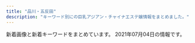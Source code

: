 ```yaml
---
title: "品川・五反田"
description: "キーワード別にの巨乳アジアン・チャイナエステ嬢情報をまとめました。"
---
```


新着画像と新着キーワードをまとめています。
2021年07月04日の情報です。

<DmmAffiliateIns />
<KeywordTable
  shops={
    [
    {
        "img_links": [
            "http://www.relax-cs.com/ncss/nav/nav-002.jpg",
            "http://www.relax-cs.com/ncss/staff03-b.jpg",
            "http://www.relax-cs.com/ncss/nav/nav-005.jpg",
            "http://www.relax-cs.com/ncss/top00001.jpg",
            "http://www.relax-cs.com/ncss/top02-left.jpg",
            "http://www.relax-cs.com/ncss/tel.png",
            "http://www.relax-cs.com/ncss/staff0401.jpg",
            "http://www.relax-cs.com/ncss/nav/nav-001.jpg",
            "http://www.relax-cs.com/ncss/nav/nav-004.jpg",
            "http://www.relax-cs.com/ncss/nav/nav-006.jpg",
            "http://www.relax-cs.com/ncss/top03.jpg",
            "http://www.relax-cs.com/ncss/staff03-a.jpg",
            "http://www.relax-cs.com/ncss/nav/nav-003.jpg",
            "http://www.relax-cs.com/ncss/staff04-a.jpg"
        ],
        "keywords": {},
        "station": "JR\u4e94\u53cd\u7530\u99c5\u897f\u53e3",
        "name": "\u30ea\u30e9\u30af\u30bc\u30fc\u30b7\u30e7\u30f3\u862d",
        "url": "http://www.relax-cs.com/"
    },
    {
        "img_links": [
            "http://www.es-yuduki.com/css/kanban.jpg",
            "http://www.es-yuduki.com/css/nav/change-005.jpg",
            "http://www.es-yuduki.com/css/staff00.jpg",
            "http://www.es-yuduki.com/css/coupon003.jpg",
            "http://www.es-yuduki.com/css/staff02.jpg",
            "http://www.es-yuduki.com/css/progress07.jpg",
            "http://www.es-yuduki.com/css/main-top05.png",
            "http://www.es-yuduki.com/css/nav/nav-004.jpg",
            "http://www.es-yuduki.com/css/staff01.jpg",
            "http://www.es-yuduki.com/css/head.jpg",
            "http://www.es-yuduki.com/css/nav/nav-005.jpg",
            "http://www.es-yuduki.com/css/progress03.jpg",
            "http://www.es-yuduki.com/css/progress08.jpg",
            "http://www.es-yuduki.com/css/staff03.jpg",
            "http://www.es-yuduki.com/css/nav/nav-006.jpg",
            "http://www.es-yuduki.com/css/nav/change-007.jpg",
            "http://www.es-yuduki.com/css/progress04.jpg",
            "http://www.es-yuduki.com/css/staff02-b.jpg",
            "http://www.es-yuduki.com/css/nav/change-001.jpg",
            "http://www.es-yuduki.com/css/staff01-b.jpg",
            "http://www.es-yuduki.com/css/progress06.jpg",
            "http://www.es-yuduki.com/css/nav/change-002.jpg",
            "http://www.es-yuduki.com/css/nav/nav-002.jpg",
            "http://www.es-yuduki.com/css/nav/nav-0003.jpg",
            "http://www.es-yuduki.com/css/progress01.jpg",
            "http://www.es-yuduki.com/css/nav/nav-001.jpg",
            "http://www.es-yuduki.com/css/nav/change-0003.jpg",
            "http://www.es-yuduki.com/css/progress02.jpg",
            "http://www.es-yuduki.com/css/nav/nav-007.jpg",
            "http://www.es-yuduki.com/css/nav/change-006.jpg",
            "http://www.es-yuduki.com/css/staff03-b.jpg",
            "http://www.es-yuduki.com/css/nav/change-004.jpg",
            "http://www.es-yuduki.com/css/progress05.jpg"
        ],
        "name": "\u30de\u30c3\u30b5\u30fc\u30b8\u306e\u5915\u6708",
        "url": "http://www.es-yuduki.com/",
        "station": "JR\u4e94\u53cd\u7530\u99c5",
        "keywords": {
            "C": 13
        }
    },
    {
        "keywords": {
            "87": 4,
            "85": 2,
            "88": 2,
            "86": 2,
            "E": 8
        },
        "url": "http://es-mirei.com/",
        "station": "JR\u4e94\u53cd\u7530\u99c5\u897f\u53e3",
        "img_links": [
            "http://es-mirei.com/images/s3Slider1Images/03.jpg",
            "http://es-mirei.com/staffPhoto/s20170911152114.jpg",
            "http://es-mirei.com/staffPhoto/b20170728165302.jpg",
            "http://es-mirei.com/staffPhoto/s20170911152129.jpg",
            "http://es-mirei.com/images/store/03.jpg",
            "http://es-mirei.com/staffPhoto/b20180209180323.jpg",
            "http://es-mirei.com/staffPhoto/b20170911152114.jpg",
            "http://es-mirei.com/staffPhoto/b20170728165536.jpg",
            "http://es-mirei.com/staffPhoto/s20170728165536.jpg",
            "http://es-mirei.com/images/store/04.jpg",
            "http://es-mirei.com/staffPhoto/s20170728165256.jpg",
            "http://es-mirei.com/staffPhoto/b20170908125528.jpg",
            "http://es-mirei.com/images/noImg.jpg",
            "http://es-mirei.com/images/store/05.jpg",
            "http://es-mirei.com/staffPhoto/b20180613122502.jpg",
            "http://es-mirei.com/images/store/02.jpg",
            "http://es-mirei.com/images/returnStaffBtn.png",
            "http://es-mirei.com/staffPhoto/s20180613122502.jpg",
            "http://es-mirei.com/images/s3Slider1Images/02.jpg",
            "http://es-mirei.com/images/store/06.jpg",
            "http://es-mirei.com/staffPhoto/b20170728165256.jpg",
            "http://es-mirei.com/staffPhoto/b20170911152129.jpg",
            "http://es-mirei.com/staffPhoto/s20170728165302.jpg",
            "http://es-mirei.com/images/s3Slider1Images/01.jpg",
            "http://es-mirei.com/staffPhoto/s20170908125528.jpg",
            "http://es-mirei.com/images/store/01.jpg",
            "http://es-mirei.com/staffPhoto/s20180209180323.jpg"
        ],
        "name": "\u7f8e\u4f36"
    },
    {
        "img_links": [
            "http://www.relax-fuyou.info/i/img/st110.jpg",
            "http://www.relax-fuyou.info/img/sta15.jpg",
            "http://www.relax-fuyou.info/img/st10.jpg",
            "http://www.relax-fuyou.info/img/sta8.jpg",
            "http://www.relax-fuyou.info/i/img/st42.jpg",
            "http://www.relax-fuyou.info/i/img/r1.jpg",
            "http://www.relax-fuyou.info/img/st72.jpg",
            "http://www.relax-fuyou.info/img/st160.jpg",
            "http://www.relax-fuyou.info/i/img/r3.jpg",
            "http://www.relax-fuyou.info/img/st1.jpg",
            "http://www.relax-fuyou.info/i/img/st11.jpg",
            "http://www.relax-fuyou.info/img/sta17.jpg",
            "http://www.relax-fuyou.info/img/st41.jpg",
            "http://www.relax-fuyou.info/img/st201.jpg",
            "http://www.relax-fuyou.info/img/sta20.jpg",
            "http://www.relax-fuyou.info/img/st5.jpg",
            "http://www.relax-fuyou.info/img/sta19.jpg",
            "http://www.relax-fuyou.info/img/st7.jpg",
            "http://www.relax-fuyou.info/img/sta1.jpg",
            "http://www.relax-fuyou.info/i/img/sta20.jpg",
            "http://www.relax-fuyou.info/i/img/st17.jpg",
            "http://www.relax-fuyou.info/i/img/st10.jpg",
            "http://www.relax-fuyou.info/img/sta5.jpg",
            "http://www.relax-fuyou.info/i/img/st5.jpg",
            "http://www.relax-fuyou.info/img/st150.jpg",
            "http://www.relax-fuyou.info/img/top.jpg",
            "http://www.relax-fuyou.info/img/st17.jpg",
            "http://www.relax-fuyou.info/img/st140.jpg",
            "http://www.relax-fuyou.info/img/st171.jpg",
            "http://www.relax-fuyou.info/i/img/st9.jpg",
            "http://www.relax-fuyou.info/i/img/top.jpg",
            "http://www.relax-fuyou.info/i/img/st191.jpg",
            "http://www.relax-fuyou.info/img/st161.jpg",
            "http://www.relax-fuyou.info/i/img/st201.jpg",
            "http://www.relax-fuyou.info/i/img/r2.jpg",
            "http://www.relax-fuyou.info/img/st11.jpg",
            "http://www.relax-fuyou.info/i/img/st160.jpg",
            "http://www.relax-fuyou.info/img/st8.jpg",
            "http://www.relax-fuyou.info/i/img/st140.jpg",
            "http://www.relax-fuyou.info/i/img/st8.jpg",
            "http://www.relax-fuyou.info/img/sta18.jpg",
            "http://www.relax-fuyou.info/img/r9.jpg",
            "http://www.relax-fuyou.info/img/st191.jpg",
            "http://www.relax-fuyou.info/img/st141.jpg",
            "http://www.relax-fuyou.info/img/st181.jpg",
            "http://www.relax-fuyou.info/i/img/st181.jpg",
            "http://www.relax-fuyou.info/img/st71.jpg",
            "http://www.relax-fuyou.info/img/st42.jpg",
            "http://www.relax-fuyou.info/img/sta16.jpg",
            "http://www.relax-fuyou.info/img/st110.jpg"
        ],
        "name": "\u8299\u84c9\uff5e\u30d5\u30e8\u30a6\uff5e",
        "station": "JR\u4e94\u53cd\u7530\u99c5\u6771\u53e3",
        "keywords": {
            "86": 2,
            "87": 2,
            "90": 2,
            "G": 1,
            "88": 3,
            "C": 3,
            "E": 5,
            "D": 5,
            "84": 5
        },
        "url": "http://www.relax-fuyou.info/"
    },
    {
        "url": "https://www.healing-baby.work/",
        "name": "\u7652\u3057\u306e\u30d9\u30d3\u30fc",
        "station": "\u6238\u8d8a\u9280\u5ea7\u99c5",
        "keywords": {},
        "img_links": [
            "https://www.healing-baby.work/images/news.jpg",
            "https://www.healing-baby.work/images/4.jpg",
            "https://www.healing-baby.work/img/hana1.jpg",
            "https://www.healing-baby.work/images/staff_t.jpg",
            "https://www.healing-baby.work/images/interior_t.jpg",
            "https://www.healing-baby.work/images/2.jpg",
            "https://www.healing-baby.work/images/5.jpg",
            "https://www.healing-baby.work/img/naha1.jpg",
            "https://www.healing-baby.work/images/7.jpg",
            "https://www.healing-baby.work/images/line.png",
            "https://www.healing-baby.work/images/int1.png",
            "https://www.healing-baby.work/images/3.jpg",
            "https://www.healing-baby.work/img/mimi1.jpg",
            "https://www.healing-baby.work/images/newface.png",
            "https://www.healing-baby.work/images/mobile.jpg",
            "https://www.healing-baby.work/images/ais.png",
            "https://www.healing-baby.work/images/sys.png",
            "https://www.healing-baby.work/img/eri1.jpg",
            "https://www.healing-baby.work/images/tel.jpg",
            "https://www.healing-baby.work/img/momo1.jpg",
            "https://www.healing-baby.work/images/head.jpg",
            "https://www.healing-baby.work/img/sizuka1.jpg",
            "https://www.healing-baby.work/img/riri1.jpg",
            "https://www.healing-baby.work/images/6.jpg",
            "https://www.healing-baby.work/images/1.jpg"
        ]
    },
    {
        "name": "\u6708\u306e\u548c",
        "url": "https://tsukiwa.info/",
        "keywords": {},
        "img_links": [
            "https://tsukiwa.info/img/staff/mimi20202.jpg",
            "https://tsukiwa.info/img/bar_top1.png",
            "https://tsukiwa.info/img/staff/A8BAF789-BD2B-4E7F-AB8A-224A2961B605.jpeg",
            "https://tsukiwa.info/img/bar_staff.png",
            "https://tsukiwa.info/img/staff_top/20201219_1.jpg",
            "https://tsukiwa.info/img/news1.png",
            "https://tsukiwa.info/img/staff/rena04.jpg",
            "https://tsukiwa.info/img/staff/25D27B66-E3AF-40C0-8FCC-46E9F266B409.jpeg",
            "https://tsukiwa.info/img/staff/222BADE2-61AA-4B66-91BD-3D9941250C4D.jpeg",
            "https://tsukiwa.info/img/staff/mimi01.jpg",
            "https://tsukiwa.info/img/pickupGirl.png",
            "https://tsukiwa.info/img/staff/909C372F-1613-4B7E-89C8-1A527D79FCC6.jpeg",
            "https://tsukiwa.info/img/staff/aya2101.jpg",
            "https://tsukiwa.info/img/bar_profile.png",
            "https://tsukiwa.info/img/staff/rumi02.jpg",
            "https://tsukiwa.info/img/staff/ruru1.jpg",
            "https://www.a-side.com/ad/koko/include/banner/koko_200x40.png",
            "https://tsukiwa.info/img/news3.png",
            "https://tsukiwa.info/img/bar_gallery.png",
            "https://tsukiwa.info/img/top_map.jpg",
            "https://tsukiwa.info/img/event/camp03.jpg",
            "https://tsukiwa.info/img/staff/DB16BCF2-AF7E-404D-9FB5-9A45BE961351.jpeg",
            "https://tsukiwa.info/img/staff/no_image.jpg",
            "https://tsukiwa.info/img/staff_top/20201219_2.jpg",
            "https://tsukiwa.info/img/akusesu-top0.jpg",
            "https://tsukiwa.info/img/staff/rumi04.jpg",
            "https://tsukiwa.info/img/staff/koko3.jpg",
            "https://tsukiwa.info/img/staff/yuna01.jpg"
        ],
        "station": "JR\u4e94\u53cd\u7530\u99c5\u897f\u53e3"
    },
    {
        "keywords": {},
        "station": "JR\u4e94\u53cd\u7530\u99c5\u897f\u53e3",
        "img_links": [
            "http://p-fly.work/staff/koko.jpg",
            "http://p-fly.work/images/15.jpg",
            "http://p-fly.work/images/int2.png",
            "http://p-fly.work/img/eri1.jpg",
            "http://p-fly.work/images/b2.jpg",
            "http://p-fly.work/staff/sara.jpg",
            "http://p-fly.work/images/staff_t.png",
            "http://p-fly.work/staff/yuki.jpg",
            "http://p-fly.work/images/sys2.jpg",
            "http://p-fly.work/staff/anna.jpg",
            "http://p-fly.work/images/int1.jpg",
            "http://p-fly.work/images/tr.jpg",
            "http://p-fly.work/staff/mai.jpg",
            "http://p-fly.work/images/mobile.jpg",
            "http://p-fly.work/images/line.png",
            "http://p-fly.work/staff/eri.jpg",
            "http://p-fly.work/images/sys3.jpg",
            "http://p-fly.work/img/anna1.jpg",
            "http://p-fly.work/img/sara1.jpg",
            "http://p-fly.work/images/b1.jpg",
            "http://p-fly.work/images/ac1.jpg",
            "http://p-fly.work/img/koko1.jpg",
            "http://p-fly.work/img/mai1.jpg",
            "http://p-fly.work/images/sys4.png",
            "http://p-fly.work/images/10.jpg",
            "http://p-fly.work/images/9.jpg",
            "http://p-fly.work/images/1.jpg",
            "http://p-fly.work/img/yuki1.jpg",
            "http://p-fly.work/images/13.jpg",
            "http://p-fly.work/images/interior_t.png",
            "http://p-fly.work/images/12.jpg",
            "http://p-fly.work/images/news.jpg",
            "http://p-fly.work/images/sys1.jpg",
            "http://p-fly.work/images/b3.jpg",
            "http://p-fly.work/images/head.png"
        ],
        "name": "\u7d2b\u306e\u8776",
        "url": "http://p-fly.work/"
    },
    {
        "img_links": [
            "http://www.kenkou-house.info/img/s22.jpg",
            "http://www.kenkou-house.info/img/m8.png",
            "http://www.kenkou-house.info/img/s91.jpg",
            "http://www.kenkou-house.info/img/bottmo-left.png",
            "http://www.kenkou-house.info/img/s11.jpg",
            "http://www.kenkou-house.info/img/s20.jpg",
            "http://www.kenkou-house.info/img/s1.jpg",
            "http://www.kenkou-house.info/img/m6.png",
            "http://www.kenkou-house.info/img/s16.jpg",
            "http://www.kenkou-house.info/img/m2.png",
            "http://www.kenkou-house.info/img/bottmo-ritght.png",
            "http://www.kenkou-house.info/img/Himawari_468_60.png",
            "http://www.kenkou-house.info/img/s.png",
            "http://www.kenkou-house.info/img/m1.png",
            "http://www.kenkou-house.info/img/Himawari_88_31.png",
            "http://www.kenkou-house.info/img/s4.jpg",
            "http://www.kenkou-house.info/img/head.png",
            "http://www.kenkou-house.info/img/s17.jpg",
            "http://www.kenkou-house.info/img/s33.jpg",
            "http://www.kenkou-house.info/img/play.png",
            "http://www.kenkou-house.info/img/m3.png",
            "http://www.kenkou-house.info/img/body-.png",
            "http://www.kenkou-house.info/img/s61.jpg",
            "http://www.kenkou-house.info/img/s14.jpg",
            "http://www.kenkou-house.info/img/m5.png",
            "http://www.kenkou-house.info/img/m4.png",
            "http://www.kenkou-house.info/img/s12.jpg",
            "http://www.kenkou-house.info/img/s13.jpg",
            "http://www.kenkou-house.info/img/Himawari_160_45.png",
            "http://www.kenkou-house.info/img/m7.png",
            "http://www.kenkou-house.info/img/Himawari_200_40.png",
            "http://www.kenkou-house.info/img/door.png",
            "http://www.kenkou-house.info/img/s7.jpg",
            "http://www.kenkou-house.info/img/s15.jpg",
            "http://www.kenkou-house.info/img/s21.jpg"
        ],
        "station": "JR\u4e94\u53cd\u7530\u99c5\u6771\u53e3",
        "keywords": {
            "C": 8
        },
        "url": "http://www.kenkou-house.info/",
        "name": "\u3072\u307e\u308f\u308a"
    },
    {
        "keywords": {},
        "name": "\u30e9\u30ad\u30e5\u30a2",
        "station": "\u6238\u8d8a\u9280\u5ea7\u99c5",
        "url": "http://lacure.link/",
        "img_links": []
    },
    {
        "img_links": [],
        "name": "\u7652\u3057\u30cf\u30a6\u30b9",
        "url": "https://i-house.aoaoeo.com/",
        "station": "JR\u4e94\u53cd\u7530\u99c5\u897f\u53e3",
        "keywords": {}
    },
    {
        "url": "https://hanagoromo.tyo.cm/",
        "img_links": [],
        "station": "JR\u4e94\u53cd\u7530\u99c5",
        "keywords": {},
        "name": "\u82b1\u8863"
    },
    {
        "url": "http://www.kouroku-este.com/",
        "keywords": {
            "C": 15
        },
        "station": "JR\u54c1\u5ddd\u99c5\u9ad8\u8f2a\u53e3",
        "name": "\u5eb7\u7984",
        "img_links": [
            "http://www.kouroku-este.com/img/staff/fff/s-fff2.jpg",
            "http://www.kouroku-este.com/img/staff/aaa/aaa1.jpg",
            "http://www.kouroku-este.com/img/staff/ggg/ggg1.jpg",
            "http://www.kouroku-este.com/img/staff/ccc/ccc1.jpg",
            "http://www.kouroku-este.com/img/system/service02.jpg",
            "http://www.kouroku-este.com/img/staff/eee/s-eee2.jpg",
            "http://www.kouroku-este.com/img/staff/ccc/ccc2.jpg",
            "http://www.kouroku-este.com/img/menu/info_r.jpg",
            "http://www.kouroku-este.com/img/staff/fff/s-fff1.jpg",
            "http://www.kouroku-este.com/img/system/service01.jpg",
            "http://www.kouroku-este.com/img/staff/bbb/bbb1.jpg",
            "http://www.kouroku-este.com/img/staff/eee/s-eee1.jpg",
            "http://www.kouroku-este.com/img/staff/aaa/aaa2.jpg",
            "http://www.kouroku-este.com/img/top/listmark1.png"
        ]
    },
    {
        "name": "\u30c8\u30f3\u30dc",
        "img_links": [
            "http://www.estetonbo.com/upload/girl/img01/img1_0011.jpg",
            "http://www.estetonbo.com/img/tit_staff.jpg",
            "http://www.estetonbo.com/img/lineyoko.jpg",
            "http://www.estetonbo.com/img/qr_150.jpg",
            "http://www.estetonbo.com/img/tit_newface.jpg",
            "http://www.estetonbo.com/img/tit_profile.jpg",
            "http://www.estetonbo.com/upload/girl/img05/img1_0011.jpg",
            "http://www.estetonbo.com/upload/girl/img03/img1_0022.jpg",
            "http://www.estetonbo.com/upload/girl/img03/img1_0011.jpg",
            "http://www.estetonbo.com/img/main_top.jpg",
            "http://www.estetonbo.com/upload/girl/img05/img1_0023.jpg",
            "http://www.estetonbo.com/upload/girl/img03/img1_0023.jpg",
            "http://www.estetonbo.com/upload/girl/img05/img1_0012.jpg",
            "http://www.estetonbo.com/img/pro_tit_age.jpg",
            "http://www.estetonbo.com/img/tit_rank.jpg",
            "http://www.estetonbo.com/img/qr_img.jpg",
            "http://www.estetonbo.com/upload/girl/img05/img1_0004.jpg",
            "http://www.estetonbo.com/upload/girl/img03/img1_0019.jpg",
            "http://www.estetonbo.com/upload/girl/img01/img1_0019.jpg",
            "http://www.estetonbo.com/upload/girl/img05/img1_0022.jpg",
            "http://www.estetonbo.com/upload/girl/img03/img1_0004.jpg",
            "http://www.estetonbo.com/img/pro_tit_name.jpg",
            "http://www.estetonbo.com/img/pro_modoru.jpg",
            "http://www.estetonbo.com/upload/girl/img03/img1_0012.jpg",
            "http://www.estetonbo.com/upload/girl/img01/img1_0022.jpg",
            "http://www.estetonbo.com/upload/girl/img01/img1_0004.jpg",
            "http://www.estetonbo.com/img/tit_news.jpg",
            "http://www.estetonbo.com/img/pro_tit_size.jpg",
            "http://www.estetonbo.com/upload/girl/img01/img1_0012.jpg",
            "http://www.estetonbo.com/upload/girl/img04/img1_0011.jpg",
            "http://www.estetonbo.com/img/rank_img.jpg",
            "http://www.estetonbo.com/upload/girl/img01/img1_0023.jpg",
            "http://www.estetonbo.com/upload/girl/img05/img1_0019.jpg"
        ],
        "station": "JR\u4e94\u53cd\u7530\u99c5\u6771\u53e3",
        "url": "http://www.estetonbo.com/",
        "keywords": {
            "\u4e73": 4,
            "C": 25,
            "86": 14,
            "D": 20,
            "87": 24
        }
    },
    {
        "station": "JR\u4e94\u53cd\u7530\u99c5\u897f\u53e3",
        "keywords": {},
        "img_links": [
            "http://gotanda.pepper.jp/gotanda001.jpg",
            "http://gotanda.pepper.jp/m173.jpg",
            "http://gotanda.pepper.jp/20151109231038834554.jpg",
            "http://gotanda.pepper.jp/m049.png",
            "http://gotanda.pepper.jp/1-01.png",
            "http://gotanda.pepper.jp/m02272.jpg",
            "http://gotanda.pepper.jp/m048.png"
        ],
        "url": "http://gotanda.pepper.jp/",
        "name": "\u4e94\u53cd\u7530\u30e1\u30c7\u30a3\u30ab\u30eb\u30a8\u30f3"
    }
]
}
/>
<DmmAffiliateScript />
